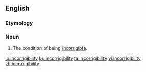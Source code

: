 ==English==

===Etymology===
{{suffix|incorrigible|ity|lang=en}}

===Noun===
{{en-noun|-}}

# The condition of being [[incorrigible]].

[[io:incorrigibility]]
[[ku:incorrigibility]]
[[ta:incorrigibility]]
[[vi:incorrigibility]]
[[zh:incorrigibility]]